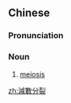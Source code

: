 {{also|减数分裂}}
==Chinese==
{{zh-forms|s=减数分裂|type=22}}
{{wikipedia|lang=zh}}

===Pronunciation===
{{zh-pron
|m=jiǎnshù fēnliè,er=2
|c=gaam2 sou3 fan1 lit6
|cat=n
}}

===Noun===
{{zh-noun}}

# {{lb|zh|biology}} [[meiosis]]

[[zh:減數分裂]]